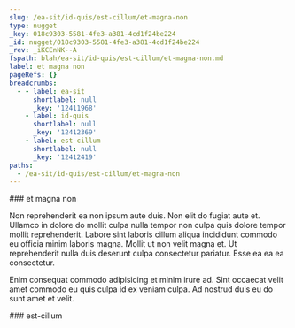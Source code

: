 ```yaml
---
slug: /ea-sit/id-quis/est-cillum/et-magna-non
type: nugget
_key: 018c9303-5581-4fe3-a381-4cd1f24be224
_id: nugget/018c9303-5581-4fe3-a381-4cd1f24be224
_rev: _iKCEnNK--A
fspath: blah/ea-sit/id-quis/est-cillum/et-magna-non.md
label: et magna non
pageRefs: {}
breadcrumbs:
  - - label: ea-sit
      shortlabel: null
      _key: '12411968'
    - label: id-quis
      shortlabel: null
      _key: '12412369'
    - label: est-cillum
      shortlabel: null
      _key: '12412419'
paths:
  - /ea-sit/id-quis/est-cillum/et-magna-non
---
```


<NuggetArea>
<Nugget slug="/ea-sit/id-quis/est-cillum/et-magna-non" type="nugget" _key="018c9303-5581-4fe3-a381-4cd1f24be224" _id="nugget/018c9303-5581-4fe3-a381-4cd1f24be224" _rev="_iKCEnNK--A" fspath="blah/ea-sit/id-quis/est-cillum/et-magna-non.md" label="et magna non" paths="/ea-sit/id-quis/est-cillum/et-magna-non">
<NuggetBody>
### et magna non

Non reprehenderit ea non ipsum aute duis. Non elit do fugiat aute et. Ullamco in dolore do mollit culpa nulla tempor non culpa quis dolore tempor mollit reprehenderit. Labore sint laboris cillum aliqua incididunt commodo eu officia minim laboris magna. Mollit ut non velit magna et. Ut reprehenderit nulla duis deserunt culpa consectetur pariatur. Esse ea ea ea consectetur.

Enim consequat commodo adipisicing et minim irure ad. Sint occaecat velit amet commodo eu quis culpa id ex veniam culpa. Ad nostrud duis eu do sunt amet et velit.

</NuggetBody>
<Breadcrumbs>
<Crumbs>
<Crumb _key="12411968" label="ea-sit" /><Crumb _key="12412369" label="id-quis" /><Crumb _key="12412419" label="est-cillum" />
</Crumbs>
</Breadcrumbs>
</Nugget>

<NuggetsInbound>
</NuggetsInbound>
<NuggetsOutbound>
</NuggetsOutbound>
</NuggetArea>
<PassagesInbound>
<Passage direction="inbound" type="passage" _key="12412419" _id="passage/12412419" _rev="_iKCEnNK---" label="est-cillum" passage="est-cillum" fspath="blah/ea-sit/id-quis/est-cillum" paths="/ea-sit/id-quis/est-cillum" slug="/ea-sit/id-quis/est-cillum">
<NuggetBody>
### est-cillum

</NuggetBody>
<Breadcrumbs>
<Crumbs>
<Crumb _key="12411968" label="ea-sit" /><Crumb _key="12412369" label="id-quis" />
</Crumbs>
</Breadcrumbs>
</Passage>

</PassagesInbound>
<PassagesOutbound>
</PassagesOutbound>
